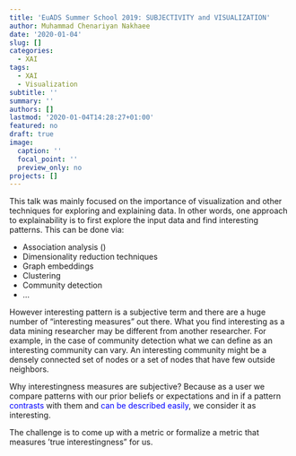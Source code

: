 ```yaml
---
title: 'EuADS Summer School 2019: SUBJECTIVITY and VISUALIZATION'
author: Muhammad Chenariyan Nakhaee
date: '2020-01-04'
slug: []
categories:
  - XAI
tags:
  - XAI
  - Visualization
subtitle: ''
summary: ''
authors: []
lastmod: '2020-01-04T14:28:27+01:00'
featured: no
draft: true
image:
  caption: ''
  focal_point: ''
  preview_only: no
projects: []
---
```




This talk was mainly focused on the importance of visualization and other techniques for exploring and explaining data.  In other words,  one approach to explainability is to first explore the input data and find interesting patterns. This can be done via:

- Association analysis ()
- Dimensionality reduction techniques
- Graph embeddings
- Clustering
- Community detection 
- ...

However interesting pattern is a subjective term and there are a huge number of "interesting measures" out there. What you find interesting as a data mining researcher may be different from another researcher.   For example, in the case of community detection what we can define as an interesting community can vary. An  interesting community might be a densely connected set of nodes or a set of nodes that have few outside neighbors.

Why interestingness measures are subjective? Because as a user we compare patterns with our prior beliefs or expectations and in if a pattern <span style="color:blue"> contrasts</span> with them and <span style="color:blue"> can be described easily</span>, we consider it as interesting.

The challenge is to come up with a metric or formalize a metric that measures 'true interestingness" for us.

